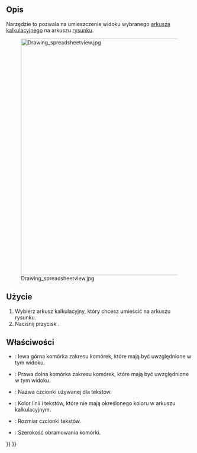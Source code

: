 <languages/>
{{Docnav/pl
|[[Drawing_Symbol/pl|Symbol]]
|[[Drawing_Save/pl|Zapisz jako SVG]]
|[[Drawing_Workbench/pl|środowisko pracy Kreślenie]]
|IconL=Drawing_Symbol.png
|IconC=Workbench_Drawing.svg
|IconR=Drawing_Save.png
}}

{{GuiCommand/pl
|Name=Drawing SpreadsheetView
|Name/pl=Kreślenie: Widok arkusza kalkulacyjnego
|MenuLocation=Kreślenie → Widok arkusza kalkulacyjnego
|Workbenches=[[Drawing Workbench/pl|Kreślenie]]
}}

<span id="Description"></span>
==Opis== 

Narzędzie to pozwala na umieszczenie widoku wybranego [[Spreadsheet_Workbench/pl|arkusza kalkulacyjnego]] na arkuszu [[Drawing_Workbench/pl|rysunku]].

[[Image:Drawing spreadsheetview.jpg|640px]]

<span id="Usage"></span>
==Użycie== 

# Wybierz arkusz kalkulacyjny, który chcesz umieścić na arkuszu rysunku.
# Naciśnij przycisk {{Button|[[Image:Drawing SpreadsheetView.png|16px]] Widok arkusza kalkulacyjnego}}.

<span id="Properties"></span>
==Właściwości==

* {{PropertyData|Komórka startowa}}: lewa górna komórka zakresu komórek, które mają być uwzględnione w tym widoku.
* {{PropertyData|Komórka końcowa}}: Prawa dolna komórka zakresu komórek, które mają być uwzględnione w tym widoku.
* {{PropertyData|Czcionka}}: Nazwa czcionki używanej dla tekstów.
* {{PropertyData|Kolor}}: Kolor linii i tekstów, które nie mają określonego koloru w arkuszu kalkulacyjnym.
* {{PropertyData|Rozmiar czcionki}}: Rozmiar czcionki tekstów.
* {{PropertyData|Szerokość linii}}: Szerokość obramowania komórki.


{{Docnav/pl
|[[Drawing_Symbol/pl|Symbol]]
|[[Drawing_Save/pl|Zapisz jako SVG]]
|[[Drawing_Workbench/pl|środowisko pracy Kreślenie]]
|IconL=Drawing_Symbol.png
|IconC=Workbench_Drawing.svg
|IconR=Drawing_Save.png
}}

{{Drawing Tools navi{{#translation:}}}}
{{Userdocnavi{{#translation:}}}}